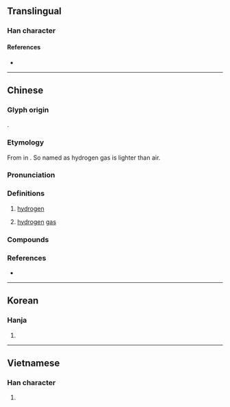 {{also|氢}}
{{character info}}
==Translingual==

===Han character===
{{Han char|rn=84|rad=气|as=07|sn=11|four=80117|canj=ONMVM|ids=⿹气巠}}

====References====
* {{Han ref|kx=0600.011|dkj=17068|hdz=32013.010|uh=6C2B|ud=27691|bh=B242|bd=45634}}

----

==Chinese==
{{zh-forms|s=氢}}
{{elements|zh|H|||氦|He}}
{{zh-wp|zh|yue|lzh|gan|hak:khiâng|cdo:kĭng|nan:kheng|wuu}}

===Glyph origin===
{{Han etym}}
{{Han compound|气|輕|ls=psc|ls2=ic|c1=s|c2=p|t1=air; gas|t2=light; of low density|abb2=y|no_och2=1|tr2=qīng}}.

===Etymology===
From {{zh-l|輕|light; of low density}} in {{zh-l|輕氣}} {{defdate|19th c.}}. So named as hydrogen gas is lighter than air.

===Pronunciation===
{{zh-pron
|m=qīng
|c=hing1
|h=pfs=khîn
|mn=kheng/khin
|mn_note=kheng - literary; khin - vernacular
|md=kĭng
|w=1qin
|mc=
|oc=
|ma=y
|cat=n
}}

===Definitions===
{{zh-hanzi}}

# {{lb|zh|chemical element}} [[hydrogen]]
#: {{zh-syn|水素|q=rare, chiefly Taiwanese Hokkien}}
# [[hydrogen]] [[gas]]

===Compounds===
{{zh-der|氫彈|氫化物|氫氣|氫化|氫氧化物|氫氧焰|氫氰酸|氫爆|氯化氫|碳酸氫鹽|重氫|金屬氫|氰化氫}}

===References===
* {{R:yue:Hanzi}}

----

==Korean==

===Hanja===
{{ko-hanja|hangeul=경|eumhun=|mr=kyŏng|y=kyeng}}

# {{rfdef|ko|sort=气07}}

----

==Vietnamese==

===Han character===
{{vi-readings|reading=khinh|rs=气07}}

# {{rfdef|vi|sort=气07}}